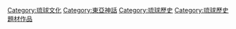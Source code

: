 [[Category:琉球文化|Category:琉球文化]]
[[Category:東亞神話|Category:東亞神話]]
[[Category:琉球歷史|Category:琉球歷史]]
[[Category:琉球歷史題材作品|Category:琉球歷史題材作品]]